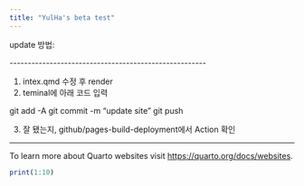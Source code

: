 ```yaml
---
title: "YulHa's beta test"
---
```


update 방법:

```{=html}
------------------------------------------------------
```

1.  intex.qmd 수정 후 render
2.   teminal에 아래 코드 입력

git add -A
git commit -m "update site"
git push

3.  잘 됐는지, github/pages-build-deployment에서 Action 확인

------------------------------------------------------------------------

To learn more about Quarto websites visit <https://quarto.org/docs/websites>.

```r
print(1:10)
```

\
